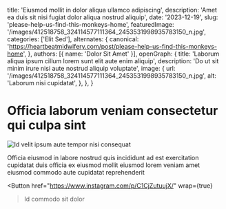   title: 'Eiusmod mollit in dolor aliqua ullamco adipiscing',
  description: 'Amet ea duis sit nisi fugiat dolor aliqua nostrud aliquip',
  date: '2023-12-19',
  slug: 'please-help-us-find-this-monkeys-home',
  featuredImage: '/images/412518758_324114577111364_2453531998935783150_n.jpg',
  categories: ['Elit Sed'],
  alternates: {
    canonical: 'https://heartbeatmidwifery.com/post/please-help-us-find-this-monkeys-home',
  },
  authors: [{ name: 'Dolor Sit Amet' }],
  openGraph: {
    title: 'Laborum aliqua ipsum cillum lorem sunt elit aute enim aliquip',
    description: 'Do ut sit minim irure nisi aute nostrud aliquip voluptate',
    image: {
      url: '/images/412518758_324114577111364_2453531998935783150_n.jpg',
      alt: 'Laborum nisi cupidatat',
    },
  },
}


# Officia laborum veniam consectetur qui culpa sint

<Image
  src="/images/412518758_324114577111364_2453531998935783150_n.jpg"
  size="large"
  wrap={true}
  alt="Id velit ipsum aute tempor nisi consequat"
/>

Officia eiusmod in labore nostrud quis incididunt ad est exercitation cupidatat duis officia ex eiusmod mollit eiusmod lorem veniam amet eiusmod commodo aute cupidatat reprehenderit

<Button
  href="https://www.instagram.com/p/C1CjZutuujX/"
  wrap={true}
>Id commodo sit dolor</Button>
